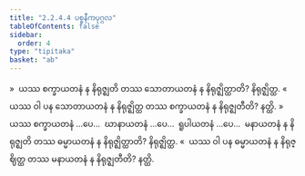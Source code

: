 ```yaml
---
title: "2.2.4.4 ပစ္စနီကပုဂ္ဂလ"
tableOfContents: false
sidebar:
  order: 4
type: "tipitaka"
basket: "ab"
---
```



<DynamicBreadcrumb />

<Division number="160">

<Paragraph number="1301">
»  ယဿ စက္ခာယတနံ န နိရုဇ္ဈတိ တဿ သောတာယတနံ န နိရုဇ္ဈိတ္ထာတိ? နိရုဇ္ဈိတ္ထ.
</Paragraph>

<Paragraph number="1302">
«  ယဿ ဝါ ပန သောတာယတနံ န နိရုဇ္ဈိတ္ထ တဿ စက္ခာယတနံ န နိရုဇ္ဈတီတိ? နတ္ထိ.
</Paragraph>

<Paragraph number="1303">
»  ယဿ စက္ခာယတနံ …ပေ…  ဃာနာယတနံ …ပေ…  ရူပါယတနံ …ပေ…  မနာယတနံ န နိရုဇ္ဈတိ တဿ ဓမ္မာယတနံ န နိရုဇ္ဈိတ္ထာတိ? နိရုဇ္ဈိတ္ထ.
</Paragraph>

<Paragraph number="1304">
«  ယဿ ဝါ ပန ဓမ္မာယတနံ န နိရုဇ္ဈိတ္ထ တဿ မနာယတနံ န နိရုဇ္ဈတီတိ? နတ္ထိ.
</Paragraph>
</Division>